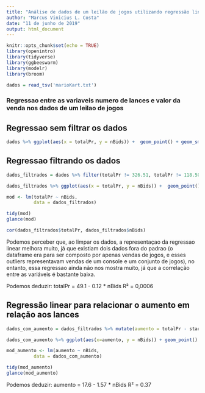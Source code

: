 ```yaml
---
title: "Análise de dados de um leilão de jogos utilizando regressão linear"
author: "Marcus Vinicius L. Costa"
date: "11 de junho de 2019"
output: html_document
---
```


```r
knitr::opts_chunk$set(echo = TRUE)
library(openintro)
library(tidyverse)
library(ggbeeswarm)
library(modelr)
library(broom)

dados = read_tsv('marioKart.txt')
```

### Regressao entre as variaveis numero de lances e valor da venda nos dados de um leilao de jogos

## Regressao sem filtrar os dados

```r
dados %>% ggplot(aes(x = totalPr, y = nBids)) +  geom_point() + geom_smooth(method = "lm", se = FALSE)

```

## Regressao filtrando os dados

```r

dados_filtrados = dados %>% filter(totalPr != 326.51, totalPr != 118.50)

dados_filtrados %>% ggplot(aes(x = totalPr, y = nBids)) +  geom_point() + geom_smooth(method = "lm", se = FALSE)

mod <- lm(totalPr ~ nBids, 
          data = dados_filtrados)

tidy(mod)
glance(mod)

cor(dados_filtrados$totalPr, dados_filtrados$nBids)

```
Podemos perceber que, ao limpar os dados, a representaçao da regressao linear melhora muito, já que existiam dois dados fora do padrao (o dataframe era para ser composto por apenas vendas de jogos, e esses outliers representavam vendas de um console e um conjunto de jogos), no entanto, essa regressao ainda não nos mostra muito, já que a correlação entre as variáveis é bastante baixa.

Podemos deduzir: totalPr = 49.1 - 0.12 * nBids
R² = 0,0006

## Regressão linear para relacionar o aumento em relação aos lances

```r
dados_com_aumento = dados_filtrados %>% mutate(aumento = totalPr - startPr)

dados_com_aumento %>% ggplot(aes(x=aumento, y = nBids)) + geom_point() + geom_smooth(method = "lm", se = FALSE)

mod_aumento <- lm(aumento ~ nBids, 
          data = dados_com_aumento)

tidy(mod_aumento)
glance(mod_aumento)


```
Podemos deduzir: aumento = 17.6 - 1.57 * nBids
R² = 0.37

